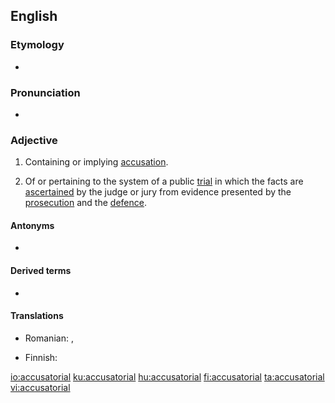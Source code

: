 ==English==

===Etymology===
* {{suffix|accusatory|ial|lang=en}}

===Pronunciation===
* {{a|US}} {{IPA|/ə.ˌkju.zə.ˈtɔɹ.i.əl/|lang=en}}

===Adjective===
{{en-adj}}

# Containing or implying [[accusation]].
# {{lb|en|legal}} Of or pertaining to the system of a public [[trial]] in which the facts are [[ascertain|ascertained]] by the judge or jury from evidence presented by the [[prosecution]] and the [[defence]].

====Antonyms====
* {{l|en|inquisitorial}}

====Derived terms====
* {{l|en|accusatorially}}

====Translations====
{{trans-top|Containing or implying accusation}}
* Romanian: {{t|ro|acuzatorial}}, {{t+|ro|acuzator}}
{{trans-mid}}
{{trans-bottom}}

{{trans-top|Of or pertaining to the public trial system}}
* Finnish: {{t+|fi|akkusatorinen}}
{{trans-mid}}
{{trans-bottom}}

[[io:accusatorial]]
[[ku:accusatorial]]
[[hu:accusatorial]]
[[fi:accusatorial]]
[[ta:accusatorial]]
[[vi:accusatorial]]